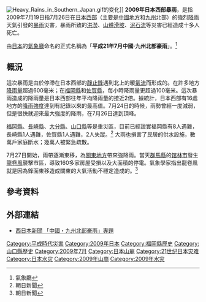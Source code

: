 [[File:Heavy_Rains_in_Southern_Japan.gif|thumb]]的变化]]
'''2009年日本西部暴雨'''，是指2009年7月19日指7月26日在[[西日本|日本西部]]（主要是[[中國地方|中國地方]]和[[九州_(日本)|九州]]北部）的強烈[[降雨|降雨]]天氣引發的[[暴雨|暴雨]]災害，暴雨所致的[[洪澇|洪澇]]、[[山體滑坡|山體滑坡]]、[[泥石流|泥石流]]等災害已經造成十多人死亡。

由[[日本|日本]]的[[氣象廳_(日本)|氣象廳]]命名的正式名稱為「'''平成21年7月中國·九州北部豪雨'''」。<ref>[http://www.jma.go.jp/jma/press/0907/27a/gouumeimei200907.pdf {{Wayback|url=http://www.jma.go.jp/jma/press/0907/27a/gouumeimei200907.pdf |date=20180928115939 }} {{Wayback|url=http://www.jma.go.jp/jma/press/0907/27a/gouumeimei200907.pdf |date=20180928115939 }} {{Wayback|url=http://www.jma.go.jp/jma/press/0907/27a/gouumeimei200907.pdf |date=20180928115939 }} {{Wayback|url=http://www.jma.go.jp/jma/press/0907/27a/gouumeimei200907.pdf |date=20180928115939 }} {{lang|ja|平成21年７月19日から26日に中国地方及び九州北部地方で発生した豪雨の命名について}}] 氣象廳</ref>

== 概況 ==
這次暴雨是由於停滯在日本西部的[[鋒_(氣象)|靜止鋒]]遇到北上的暖[[氣流|氣流]]而形成的。在許多地方[[降雨量|降雨量]]超過600毫米；在[[福岡縣|福岡縣]]和[[佐賀縣|佐賀縣]]，每小時降雨量更超過100毫米。這次暴雨造成的降雨量是日本西部往年平均降雨量的接近2倍。據統計，日本西部有16處地方的[[降雨強度|降雨強度]]達到有記錄以來的最高值。7月24日的時候，雨勢曾經一度減弱，但是很快就迎來最大強度的降雨，在7月26日達到頂峰。

[[福岡縣|福岡縣]]、[[長崎縣|長崎縣]]、[[大分縣|大分縣]]、[[山口縣|山口縣]]等是重災區，目前已經證實福岡縣有8人遇難，長崎縣1人遇難，佐賀縣1人遇難，2人失蹤。<ref>[https://web.archive.org/web/20090803025614/http://www.asahi.com/national/update/0728/SEB200907270049.html {{lang|ja|死者１０人、不明２人　九州北部の豪雨被害}}] 朝日新聞</ref> 大雨也損害了民居的供水設施，數萬戶家庭斷水；幾萬人被緊急疏散。

7月27日開始，雨帶逐漸東移，為[[關東地方|關東地方]]帶來強降雨。當天[[群馬縣|群馬縣]]的[[馆林市|馆林市]]發生[[龍卷風|龍卷風]]襲擊市區，導致160多家房屋受損以及大面積的停電。氣象學家指出龍卷風就是因為鋒面東移造成關東的大氣活動不穩定造成的。<ref>[https://web.archive.org/web/20090801032521/http://www.asahi.com/national/update/0727/TKY200907270358.html {{lang|ja|「バリバリ」ガラス割れ停電　店内パニック　群馬の突風}}] 朝日新聞</ref>

== 參考資料 ==
{{reflist}}

== 外部連結 ==
*[https://web.archive.org/web/20090730003216/http://www.nishinippon.co.jp/nnp/keyword/142 西日本新聞 「中國・九州北部豪雨」專題]

[[Category:平成時代災害|Category:平成時代災害]]
[[Category:2009年日本|Category:2009年日本]]
[[Category:福岡縣歷史|Category:福岡縣歷史]]
[[Category:山口縣歷史|Category:山口縣歷史]]
[[Category:2009年7月|Category:2009年7月]]
[[Category:日本山崩|Category:日本山崩]]
[[Category:21世纪日本灾难|Category:21世纪日本灾难]]
[[Category:日本水灾|Category:日本水灾]]
[[Category:2009年山崩|Category:2009年山崩]]
[[Category:2009年水灾|Category:2009年水灾]]